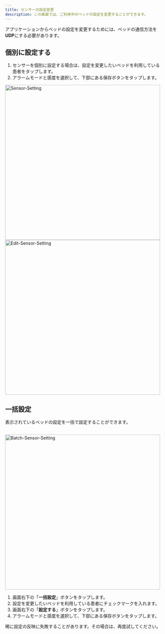 ```yaml
---
title: センサーの設定変更
description: この画面では、ご利用中のベッドの設定を変更することができます。
---
```


<Warning>アプリケーションからベッドの設定を変更するためには、ベッドの通信方法を**UDP**にする必要があります。</Warning>

## 個別に設定する

1. センサーを個別に設定する場合は、設定を変更したいベッドを利用している患者をタップします。
2. アラームモードと感度を選択して、下部にある保存ボタンをタップします。

<Image src="/assets/setting/sensor-setting/sensor-setting.png" alt="Sensor-Setting" height="500" />

<Image src="/assets/setting/sensor-setting/edit-sensor-setting.png" alt="Edit-Sensor-Setting" height="500" />

## 一括設定

表示されているベッドの設定を一括で設定することができます。<br></br>

<Image src="/assets/setting/sensor-setting/batch-sensor-setting.png" alt="Batch-Sensor-Setting" height="500" />

1. 画面右下の「**一括設定**」ボタンをタップします。
2. 設定を変更したいベッドを利用している患者にチェックマークを入れます。
3. 画面右下の「**設定する**」ボタンをタップします。
4. アラームモードと感度を選択して、下部にある保存ボタンをタップします。

<Info>稀に設定の反映に失敗することがあります。その場合は、再度試してください。</Info>
